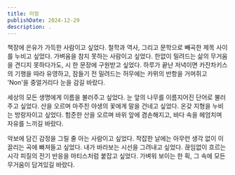 ```yaml
---
title: 미정
publishDate: 2024-12-29
description: .
---
```


책장에 은유가 가득한 사람이고 싶었다. 철학과 역사, 그리고 문학으로 빼곡한 제목 사이를 누비고 싶었다.
가벼움을 참지 못하는 사람이고 싶었다. 한없이 밀려드는 삶의 무거움을 견디지 못하다가도, 시 한 문장에 구원받고 싶었다.
하루가 끝난 저녁이면 카잔차키스의 기행을 따라 유영하고, 잠들기 전 밀려드는 허무에는 카뮈의 반항을 거머쥐고 'Non'을 중얼거리다 눈을 감길 바랐다.

세상의 모든 생명에게 이름을 불러주고 싶었다. 눈 앞의 나무를 이름지어진 단어로 불러주고 싶었다. 산을 오르며 마주친 야생의 꽃에게 말을 건네고 싶었다.
온갖 지형을 누비는 방랑자이고 싶었다. 험준한 산을 오르며 바위 앞에 겸손해지고, 바다 속을 헤엄치며 자유를 느끼길 바랐다.

악보에 담긴 감정을 그릴 줄 아는 사람이고 싶었다. 착잡한 날에는 아무런 생각 없이 이끌리는 곡에 빠져들고 싶었다.
내가 바라보는 시선을 그려내고 싶었다. 끊임없이 흐르는 시각 피질의 전기 반응을 마티스처럼 붙잡고 싶었다. 가벼워 보이는 한 획, 그 속에 모든 무거움이 담겨있길 바랐다.
